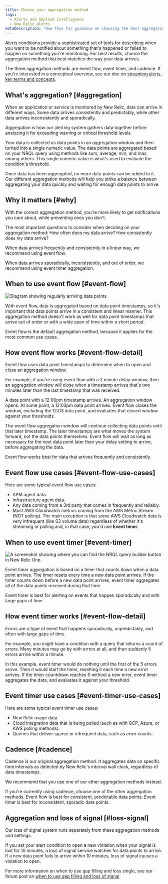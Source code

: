 ```yaml
---
title: Choose your aggregation method
tags:
  - Alerts and Applied Intelligence
  - New Relic Alerts
metaDescription: "Use this for guidance on choosing the best aggregation method for your alerting conditions and notification thresholds."
---
```


Alerts conditions provide a sophisticated set of tools for describing when you want to be notified about something that's happened or failed to happen on something you're monitoring. For best results, choose the aggregation method that best matches the way your data arrives.

The three aggregation methods are event flow, event timer, and cadence. If you're interested in a conceptual overview, see our doc on [streaming alerts, key terms and concepts](/docs/alerts-applied-intelligence/new-relic-alerts/advanced-alerts/understand-technical-concepts/streaming-alerts-key-terms-concepts/).

## What's aggregation? [#aggregation]

When an application or service is monitored by New Relic, data can arrive in different ways. Some data arrives consistently and predictably, while other data arrives inconsistently and sporadically.

Aggregation is how our alerting system gathers data together before analyzing it for exceeding warning or critical threshold levels. 

Your data is collected as data points in an aggregation window and then turned into a single numeric value. The data points are aggregated based on your NRQL query using methods like sum, average, min, and max, among others. This single numeric value is what's used to evaluate the condition's threshold.

Once data has been aggregated, no more data points can be added to it. Our different aggregation methods will help you strike a balance between aggregating your data quickly and waiting for enough data points to arrive. 

## Why it matters [#why]

With the correct aggregation method, you're more likely to get notifications you care about, while preventing ones you don't.

The most important questions to consider when deciding on your aggregation method: How often does my data arrive? How consistently does my data arrive?

When data arrives frequently and consistently in a linear way, we recommend using event flow.

When data arrives sporadically, inconsistently, and out of order, we recommend using event timer aggregation.

## When to use event flow [#event-flow]

![Diagram showing regularly arriving data points](./images/time-series-data-points.png 'Diagram showing regularly arriving data points.')

With event flow, data is aggregated based on data point timestamps, so it's important that data points arrive in a consistent and linear manner. This aggregation method doesn't work as well for data point timestamps that arrive out of order or with a wide span of time within a short period.

Event flow is the default aggregation method, because it applies for the most common use cases. 

## How event flow works [#event-flow-detail]

Event flow uses data point timestamps to determine when to open and close an aggregation window.

For example, if you're using event flow with a 2 minute delay window, then an aggregation window will close when a timestamp arrives that's two minutes later than the last timestamp that was received.

A data point with a 12:00pm timestamp arrives. An aggregation window opens. At some point, a 12:03pm data point arrives. Event flow closes the window, excluding the 12:03 data point, and evaluates that closed window against your thresholds.

The event flow aggregation window will continue collecting data points until that later timestamp. The later timestamps are what moves the system forward, not the data points themselves. Event flow will wait as long as necessary for the next data point later than your delay setting to arrive, before aggregating the data.

Event flow works best for data that arrives frequently and consistently.

## Event flow use cases [#event-flow-use-cases]

Here are some typical event flow use cases:

* APM agent data.
* Infrastructure agent data.
* Any data coming from a 3rd party that comes in frequently and reliably.
* Most AWS Cloudwatch metrics coming from the AWS Metric Stream (NOT polling). The main exception is that some AWS Cloudwatch data is very infrequent (like S3 volume data) regardless of whether it's streaming or polling and, in that case, you'd use **Event timer**.

## When to use event timer [#event-timer]

![A screenshot showing where you can find the NRQL query builder button in New Relic One.](./images/find-builder.png 'A screenshot showing where you can find the NRQL query builder button in New Relic One.')

Event timer aggregation is based on a timer that counts down when a data point arrives. The timer resets every time a new data point arrives. If the timer counts down before a new data point arrives, event timer aggregates all of the data points received during that time.

Event timer is best for alerting on events that happen sporadically and with large gaps of time.

## How event timer works [#event-flow-detail]

Errors are a type of event that happens sporadically, unpredictably, and often with large gaps of time.

For example, you might have a condition with a query that returns a count of errors. Many minutes may go by with errors at all, and then suddenly 5 errors arrive within a minute.

In this example, event timer would do nothing until the first of the 5 errors arrive. Then it would start the timer, resetting it each time a new error arrives. If the timer countdown reaches 0 without a new error, event timer aggregates the data, and evaluates it against your threshold.

## Event timer use cases [#event-timer-use-cases]

Here are some typical event timer use cases:

* New Relic usage data.
* Cloud integration data that is being polled (such as with GCP, Azure, or AWS polling methods).
* Queries that deliver sparse or infrequent data, such as error counts.

## Cadence [#cadence]

Cadence is our original aggregation method. It aggregates data on specific time intervals as detected by New Relic's internal wall clock, regardless of data timestamps. 

We recommend that you use one of our other aggregation methods instead.

If you're currently using cadence, choose one of the other aggregation methods. Event flow is best for consistent, predictable data points. Event timer is best for inconsistent, sporadic data points.

## Aggregation and loss of signal [#loss-signal]

Our loss of signal system runs separately from these aggregation methods and settings. 

If you set your alert condition to open a new violation when your signal is lost for 10 minutes, a loss of signal service watches for data points to arrive. If a new data point fails to arrive within 10 minutes, loss of signal causes a violation to open. 

For more information on when to use gap filling and loss single, see our forum post on [when to use gap filling and loss of signal](https://discuss.newrelic.com/t/relic-solution-how-can-i-figure-out-when-to-use-gap-filling-and-loss-of-signal/120401).
